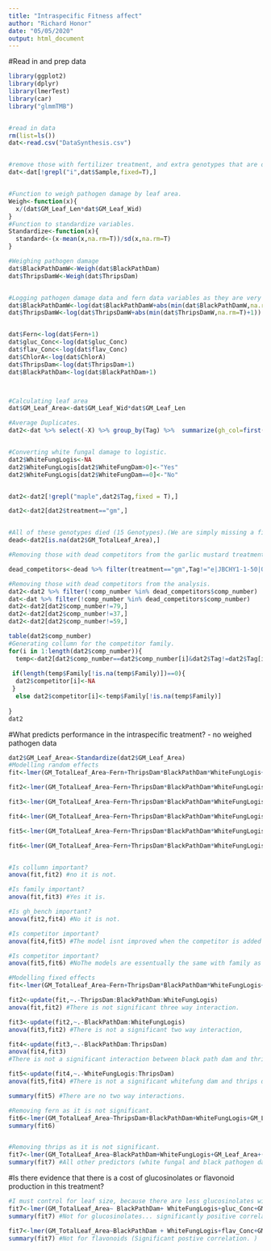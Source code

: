 ```yaml
---
title: "Intraspecific Fitness affect"
author: "Richard Honor"
date: "05/05/2020"
output: html_document
---
```


#Read in and prep data
```r
library(ggplot2)
library(dplyr)
library(lmerTest)
library(car)
library("glmmTMB")


#read in data
rm(list=ls())
dat<-read.csv("DataSynthesis.csv")


#remove those with fertilizer treatment, and extra genotypes that are only in the alone treatment. 
dat<-dat[!grepl("i",dat$Sample,fixed=T),]


#Function to weigh pathogen damage by leaf area. 
Weigh<-function(x){
  x/(dat$GM_Leaf_Len*dat$GM_Leaf_Wid)
}
#Function to standardize variables. 
Standardize<-function(x){
  standard<-(x-mean(x,na.rm=T))/sd(x,na.rm=T)
}

#Weighing pathogen damage
dat$BlackPathDamW<-Weigh(dat$BlackPathDam)
dat$ThripsDamW<-Weigh(dat$ThripsDam)


#Logging pathogen damage data and fern data variables as they are very skewed. 
dat$BlackPathDamW<-log(dat$BlackPathDamW+abs(min(dat$BlackPathDamW,na.rm=T)+1))
dat$ThripsDamW<-log(dat$ThripsDamW+abs(min(dat$ThripsDamW,na.rm=T)+1))


dat$Fern<-log(dat$Fern+1)
dat$gluc_Conc<-log(dat$gluc_Conc)
dat$flav_Conc<-log(dat$flav_Conc)
dat$ChlorA<-log(dat$ChlorA)
dat$ThripsDam<-log(dat$ThripsDam+1)
dat$BlackPathDam<-log(dat$BlackPathDam+1)



#Calculating leaf area 
dat$GM_Leaf_Area<-dat$GM_Leaf_Wid*dat$GM_Leaf_Len

#Average Duplicates. 
dat2<-dat %>% select(-X) %>% group_by(Tag) %>%  summarize(gh_col=first(gh_col),gh_bench=first(gh_bench),treatment=first(treatment),GA3=first(GA3),Family=first(Family),Maple_StemHeight_End=mean(Maple_StemHeight_End),Maple_LeafNum_End=mean(Maple_LeafNum_End),maple_leaf_length_0=mean(maple_leaf_length_0),maple_leaves_0=mean(maple_leaves_0),Maple_TotalLeafArea_End=mean(Maple_TotalLeafArea_End),MapleDamage=mean(Maple_Damage_End),Fern=first(Fern),gluc_Conc=mean(gluc_Conc),flav_Conc=mean(flav_Conc),maple_height_0=mean(maple_height_0),ChlorA=mean(ChlorA), GM_TotalLeaf_Area=first(GM_TotalLeaf_Area),ThripsDam=mean(ThripsDam),BlackPathDam=mean(BlackPathDam),WhiteFungDam=mean(WhiteFungDam),BlackPathDamW=mean(BlackPathDamW),ThripsDamW=mean(ThripsDamW),comp_number=first(comp_number),GM_Leaf_Area=mean(GM_Leaf_Area))


#Converting white fungal damage to logistic. 
dat2$WhiteFungLogis<-NA
dat2$WhiteFungLogis[dat2$WhiteFungDam>0]<-"Yes"
dat2$WhiteFungLogis[dat2$WhiteFungDam==0]<-"No"


dat2<-dat2[!grepl("maple",dat2$Tag,fixed = T),]

dat2<-dat2[dat2$treatment=="gm",]


#All of these genotypes died (15 Genotypes).(We are simply missing a final measurement for e|JBCHY1-1-50|Q|240) That is only 3% Mortality. 
dead<-dat2[is.na(dat2$GM_TotalLeaf_Area),]

#Removing those with dead competitors from the garlic mustard treatment. ("e|JBCHY1-1-50|Q|240") did not die, we are simply missing the final measurement for it.

dead_competitors<-dead %>% filter(treatment=="gm",Tag!="e|JBCHY1-1-50|Q|240") %>% select(comp_number)

#Removing those with dead competitors from the analysis. 
dat2<-dat2 %>% filter(!comp_number %in% dead_competitors$comp_number)
dat<-dat %>% filter(!comp_number %in% dead_competitors$comp_number)
dat2<-dat2[dat2$comp_number!=79,]
dat2<-dat2[dat2$comp_number!=37,]
dat2<-dat2[dat2$comp_number!=59,]

table(dat2$comp_number)
#Generating collumn for the competitor family. 
for(i in 1:length(dat2$comp_number)){
  temp<-dat2[dat2$comp_number==dat2$comp_number[i]&dat2$Tag!=dat2$Tag[i],"Family"]
  
 if(length(temp$Family[!is.na(temp$Family)])==0){
  dat2$competitor[i]<-NA
 }
  else dat2$competitor[i]<-temp$Family[!is.na(temp$Family)]
  
}
dat2

```



#What predicts performance in the intraspecific treatment? - no weighed pathogen data
```r
dat2$GM_Leaf_Area<-Standardize(dat2$GM_Leaf_Area)
#Modelling random effects 
fit<-lmer(GM_TotalLeaf_Area~Fern+ThripsDam*BlackPathDam*WhiteFungLogis+GM_Leaf_Area+(1|Family)+(1|gh_bench/gh_col)+(1|competitor),data=dat2)

fit2<-lmer(GM_TotalLeaf_Area~Fern+ThripsDam*BlackPathDam*WhiteFungLogis+GM_Leaf_Area+(1|Family)+(1|gh_bench)+(1|competitor),data=dat2)

fit3<-lmer(GM_TotalLeaf_Area~Fern+ThripsDam*BlackPathDam*WhiteFungLogis+GM_Leaf_Area+(1|gh_bench/gh_col)+(1|competitor),data=dat2)

fit4<-lmer(GM_TotalLeaf_Area~Fern+ThripsDam*BlackPathDam*WhiteFungLogis+GM_Leaf_Area+(1|Family)+(1|competitor),data=dat2)

fit5<-lmer(GM_TotalLeaf_Area~Fern+ThripsDam*BlackPathDam*WhiteFungLogis+GM_Leaf_Area+(1|Family),data=dat2)

fit6<-lmer(GM_TotalLeaf_Area~Fern+ThripsDam*BlackPathDam*WhiteFungLogis+GM_Leaf_Area+(1|competitor),data=dat2)


#Is collumn important?
anova(fit,fit2) #no it is not.

#Is family important? 
anova(fit,fit3) #Yes it is. 

#Is gh_bench important? 
anova(fit2,fit4) #No it is not. 

#Is competitor important? 
anova(fit4,fit5) #The model isnt improved when the competitor is added

#Is competitor important? 
anova(fit5,fit6) #NoThe models are essentually the same with family as the predictor or with competitor, however, the model with family alone is better 

#Modelling fixed effects 
fit<-lmer(GM_TotalLeaf_Area~Fern+ThripsDam*BlackPathDam*WhiteFungLogis+GM_Leaf_Area+(1|Family),data=dat2)

fit2<-update(fit,~.-ThripsDam:BlackPathDam:WhiteFungLogis)
anova(fit,fit2) #There is not significant three way interaction.

fit3<-update(fit2,~.-BlackPathDam:WhiteFungLogis)
anova(fit3,fit2) #There is not a significant two way interaction, 

fit4<-update(fit3,~.-BlackPathDam:ThripsDam)
anova(fit4,fit3)
#There is not a significant interaction between black path dam and thrips dam. 

fit5<-update(fit4,~.-WhiteFungLogis:ThripsDam)
anova(fit5,fit4) #There is not a significant whitefung dam and thrips dam interaction. 

summary(fit5) #There are no two way interactions.

#Removing fern as it is not significant. 
fit6<-lmer(GM_TotalLeaf_Area~ThripsDam+BlackPathDam+WhiteFungLogis+GM_Leaf_Area+(1|Family),data=dat2)
summary(fit6)


#Removing thrips as it is not significant. 
fit7<-lmer(GM_TotalLeaf_Area~BlackPathDam+WhiteFungLogis+GM_Leaf_Area+(1|Family),data=dat2)
summary(fit7) #All other predictors (white fungal and black pathogen damage) are significant. 


```



#Is there evidence that there is a cost of glucosinolates or flavonoid production in this treatment? 
```r
#I must control for leaf size, because there are less glucosinolates with larger leaf sizes. 
fit7<-lmer(GM_TotalLeaf_Area~ BlackPathDam+ WhiteFungLogis+gluc_Conc+GM_Leaf_Area+(1|Family),data=dat2)
summary(fit7) #Not for glucosinolates... significantly positive correlation.

fit7<-lmer(GM_TotalLeaf_Area~BlackPathDam + WhiteFungLogis+flav_Conc+GM_Leaf_Area+(1|Family),data=dat2)
summary(fit7) #Not for flavonoids (Significant postive correlation. )

```


